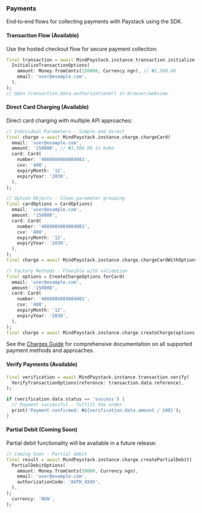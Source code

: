 ### Payments

End‑to‑end flows for collecting payments with Paystack using the SDK.

#### Transaction Flow (Available)

Use the hosted checkout flow for secure payment collection:

```dart
final transaction = await MindPaystack.instance.transaction.initialize(
  InitializeTransactionOptions(
    amount: Money.fromCents(150000, Currency.ngn), // ₦1,500.00
    email: 'user@example.com',
  ),
);
// Open transaction.data.authorizationUrl in browser/webview
```

#### Direct Card Charging (Available)

Direct card charging with multiple API approaches:

```dart
// Individual Parameters - Simple and direct
final charge = await MindPaystack.instance.charge.chargeCard(
  email: 'user@example.com',
  amount: '150000', // ₦1,500.00 in kobo
  card: Card(
    number: '4084084084084081',
    cvv: '408',
    expiryMonth: '12',
    expiryYear: '2030',
  ),
);

// Option Objects - Clean parameter grouping
final cardOptions = CardOptions(
  email: 'user@example.com',
  amount: '150000',
  card: Card(
    number: '4084084084084081',
    cvv: '408',
    expiryMonth: '12',
    expiryYear: '2030',
  ),
);
final charge = await MindPaystack.instance.charge.chargeCardWithOptions(cardOptions);

// Factory Methods - Flexible with validation
final options = CreateChargeOptions.forCard(
  email: 'user@example.com',
  amount: '150000',
  card: Card(
    number: '4084084084084081',
    cvv: '408',
    expiryMonth: '12',
    expiryYear: '2030',
  ),
);
final charge = await MindPaystack.instance.charge.createCharge(options);
```

See the [Charges Guide](/docs/guides/charges) for comprehensive documentation on all supported payment methods and approaches.

#### Verify Payments (Available)

```dart
final verification = await MindPaystack.instance.transaction.verify(
  VerifyTransactionOptions(reference: transaction.data.reference),
);

if (verification.data.status == 'success') {
  // Payment successful - fulfill the order
  print('Payment confirmed: ₦${verification.data.amount / 100}');
}
```

#### Partial Debit (Coming Soon)

Partial debit functionality will be available in a future release:

```dart
// Coming Soon - Partial debit
final result = await MindPaystack.instance.charge.createPartialDebit(
  PartialDebitOptions(
    amount: Money.fromCents(50000, Currency.ngn),
    email: 'user@example.com',
    authorizationCode: 'AUTH_XXXX',
  ),
);
  currency: 'NGN',
);
```
